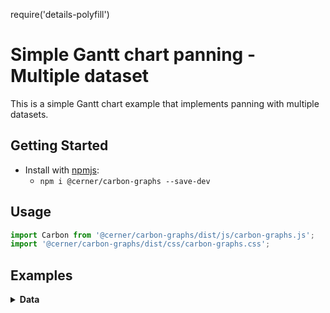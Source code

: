 require('details-polyfill')

# Simple Gantt chart panning - Multiple dataset

This is a simple Gantt chart example that implements panning with multiple datasets.

## Getting Started

- Install with [npmjs](https://www.npmjs.com):
  - `npm i @cerner/carbon-graphs --save-dev`

## Usage
```js
import Carbon from '@cerner/carbon-graphs/dist/js/carbon-graphs.js';
import '@cerner/carbon-graphs/dist/css/carbon-graphs.css';
```

## Examples
<GanttChart />

<details>
<summary style={{fontSize: 24 }}>
<b>Data</b>
</summary>

### Graph Config object
<GraphConfig />

### Data object
#### Dataset 1
<DataObject1 />

####  Dataset 2
<DataObject2 />
</details>

